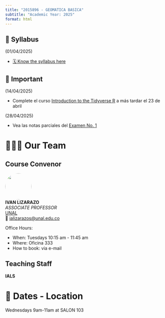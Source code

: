 ```yaml
---
title: "2015896 - GEOMATICA BASICA"
subtitle: "Academic Year: 2025"
format: html
---
```


::: {.callout-important collapse=false}
## 📢 Syllabus

(01/04/2025)

- [🗓️ Know the syllabus here](/2025/syllabus.qmd)

:::

::: {.callout-note collapse=false}
## 📢 Important

(14/04/2025)

- Complete el curso [Introduction to the Tidyverse R](https://www.datacamp.com) a más tardar el 23 de abril

(28/04/2025)

- Vea las notas parciales del [Examen No. 1](https://drive.google.com/file/d/1aRwq5334m4QLxKsEU2dqiSx81dVYItQa/view?usp=sharing)


:::


# 🧑🏻‍🏫 Our Team

::: {.panel-tabset}
## Course Convenor


![](/figures/people/ials.png){fig-align="left" fig-alt="Photo of IVAN LIZARAZO" style="object-fit: cover;width:6em;height:6em;border-radius: 50%;"}  
**IVAN LIZARAZO** <br/>
_ASSOCIATE PROFESSOR_ <br/>
[UNAL](#)</a><br/>
📧 [ializarazos@unal.edu.co](mailto:)

Office Hours: 

- When: Tuesdays 10:15 am - 11:45 am
- Where: Oficina 333
- How to book: via e-mail

## Teaching Staff

**IALS**


:::

# 📍 Dates - Location

Wednesdays 9am-11am at SALON 103
